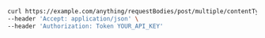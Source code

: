 ```bash showLineNumbers copy filename="Request Body Post Multiple Content Types Split Param Form usage example"
curl https://example.com/anything/requestBodies/post/multiple/contentTypes/split/param?paramStr=within \
--header 'Accept: application/json' \
--header 'Authorization: Token YOUR_API_KEY'
```
